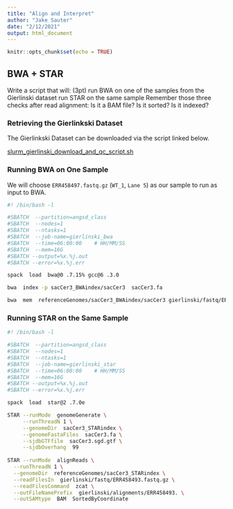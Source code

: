 ```yaml
---
title: "Align and Interpret"
author: "Jake Sauter"
date: "2/12/2021"
output: html_document
---
```


```r
knitr::opts_chunk$set(echo = TRUE)
```

## **BWA + STAR**

Write a script that will: (3pt)
    run BWA on one of the samples from the Gierlinski dataset
    run STAR on the same sample
        Remember those three checks after read alignment:
        Is it a BAM file?
        Is it sorted?
        Is it indexed?

### **Retrieving the Gierlinkski Dataset**

The Gierlinkski Dataset can be downloaded via the script linked below.

[slurm_gierlinski_download_and_qc_script.sh](https://raw.githubusercontent.com/jakesauter/ANGSD_STAR_BWA/main/scripts/slurm_gierlinski_download_and_qc_script.sh)


### Running BWA on One Sample

We will choose `ERR458497.fastq.gz` (`WT_1`, `Lane 5`) as
our sample to run as input to BWA. 


```bash
#! /bin/bash -l

#SBATCH  --partition=angsd_class
#SBATCH  --nodes=1
#SBATCH  --ntasks=1
#SBATCH  --job-name=gierlinski_bwa
#SBATCH  --time=06:00:00    # HH/MM/SS
#SBATCH  --mem=16G 
#SBATCH --output=%x.%j.out
#SBATCH --error=%x.%j.err

spack  load  bwa@0 .7.15% gcc@6 .3.0

bwa  index -p sacCer3_BWAindex/sacCer3  sacCer3.fa

bwa  mem  referenceGenomes/sacCer3_BWAindex/sacCer3 gierlinski/fastq/ERR458493.fastq.gz > gierlinski/alignments/ERR458493.bwa.sam
```


### **Running STAR on the Same Sample**

```bash
#! /bin/bash -l

#SBATCH  --partition=angsd_class
#SBATCH  --nodes=1
#SBATCH  --ntasks=1
#SBATCH  --job-name=gierlinski_star
#SBATCH  --time=06:00:00    # HH/MM/SS
#SBATCH  --mem=16G 
#SBATCH --output=%x.%j.out
#SBATCH --error=%x.%j.err

spack  load  star@2 .7.0e

STAR --runMode  genomeGenerate \
     --runThreadN 1 \
     --genomeDir  sacCer3_STARindex \
     --genomeFastaFiles  sacCer3.fa \
     --sjdbGTFfile  sacCer3.sgd.gtf \
     --sjdbOverhang  99
  
STAR --runMode  alignReads \
  --runThreadN 1 \
  --genomeDir  referenceGenomes/sacCer3_STARindex \
  --readFilesIn  gierlinski/fastq/ERR458493.fastq.gz \
  --readFilesCommand  zcat \
  --outFileNamePrefix  gierlinski/alignments/ERR458493. \
  --outSAMtype  BAM  SortedByCoordinate
```














